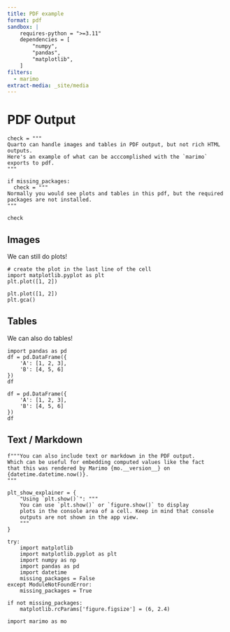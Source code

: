 ```yaml
---
title: PDF example
format: pdf
sandbox: |
    requires-python = ">=3.11"
    dependencies = [
        "numpy",
        "pandas",
        "matplotlib",
    ]
filters:
  - marimo
extract-media: _site/media
---
```


# PDF Output

```.python.marimo
check = """
Quarto can handle images and tables in PDF output, but not rich HTML outputs.
Here's an example of what can be acccomplished with the `marimo` exports to pdf.
"""

if missing_packages:
  check = """
Normally you would see plots and tables in this pdf, but the required packages are not installed.
"""

check
```

## Images

We can still do plots!

```python3
# create the plot in the last line of the cell
import matplotlib.pyplot as plt
plt.plot([1, 2])
```

```.python.marimo
plt.plot([1, 2])
plt.gca()
```

## Tables

We can also do tables!

```python3
import pandas as pd
df = pd.DataFrame({
    'A': [1, 2, 3],
    'B': [4, 5, 6]
})
df
```

```.python.marimo
df = pd.DataFrame({
    'A': [1, 2, 3],
    'B': [4, 5, 6]
})
df
```

## Text / Markdown

```.python.marimo
f"""You can also include text or markdown in the PDF output.
Which can be useful for embedding computed values like the fact
that this was rendered by Marimo {mo.__version__} on {datetime.datetime.now()}.
"""
```

```.python.marimo
plt_show_explainer = {
    "Using `plt.show()`": """
    You can use `plt.show()` or `figure.show()` to display
    plots in the console area of a cell. Keep in mind that console
    outputs are not shown in the app view.
    """
}
```


```.python.marimo
try:
    import matplotlib
    import matplotlib.pyplot as plt
    import numpy as np
    import pandas as pd
    import datetime
    missing_packages = False
except ModuleNotFoundError:
    missing_packages = True

if not missing_packages:
    matplotlib.rcParams['figure.figsize'] = (6, 2.4)
```


```.python.marimo
import marimo as mo
```
